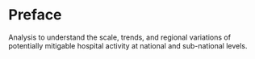 # Preface {.unnumbered}

Analysis to understand the scale, trends, and regional variations of potentially mitigable hospital activity at national and sub-national levels.


